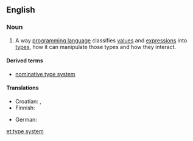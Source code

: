 ==English==
{{wikipedia}}

===Noun===
{{en-noun}}

# {{computing}} A way [[programming language]] classifies [[value]]s and [[expression]]s into [[data type|types]], how it can manipulate those types and how they interact.

====Derived terms====
* [[nominative type system]]

====Translations====
{{trans-top|type system of a programming language}}
* Croatian: {{t|hr|sustav tipova|m}}, {{t|hr|sustav obilježja|m}}
* Finnish: {{t-|fi|tyyppijärjestelmä}}
{{trans-mid}}
* German: {{t|de|Typsystem|n}}
{{trans-bottom}}

[[et:type system]]